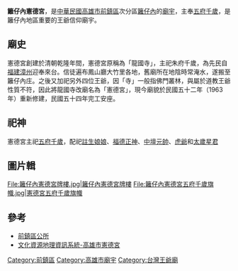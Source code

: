 {{東亞廟宇
| name =籬仔內憲德宮
| img =File:籬仔內憲德宮.jpg
| img_capt = 
| image_width =250px
| location = {{ROC-TW}}[[高雄市|高雄市]][[前鎮區|前鎮區]]籬仔內路76號
| god = [[五府千歲|五府千歲]]
| type = 
| struct = 
| open_year =[[清|清]][[乾隆|乾隆]]年間創建
| cere_date =
|}}

'''籬仔內憲德宮'''，是[[中華民國|中華民國]][[高雄市|高雄市]][[前鎮區|前鎮區]]次分區[[籬仔內|籬仔內]]的[[廟宇|廟宇]]，主奉[[五府千歲|五府千歲]]，是籬仔內地區重要的王爺信仰廟宇。

==廟史==
憲德宮創建於清朝乾隆年間，憲德宮原稱為「龍國寺」，主祀朱府千歲，為先民自[[福建|福建]][[漳州府|漳州]]迎奉來台。信徒遍布鳳山廳大竹里各地，舊廟所在地陰時常淹水，遂搬至籬仔內庄。之後又加祀另外四位王爺，因「寺」一般指佛門叢林，與屬於道教王爺性質不符，因此將龍國寺改廟名為「憲德宮」，現今廟貌於民國五十二年（1963年）重新修建，民國五十四年完工安座。

==祀神==
憲德宮主祀[[五府千歲|五府千歲]]，配祀[[註生娘娘|註生娘娘]]、[[福德正神|福德正神]]、[[中壇元帥|中壇元帥]]、[[虎爺|虎爺]]和[[太歲星君|太歲星君]]

==圖片輯==
<gallery mode="nolines" widths="150">
File:籬仔內憲德宮牌樓.jpg|籬仔內憲德宮牌樓
File:籬仔內憲德宮五府千歲旗幟.jpg|憲德宮五府千歲旗幟
</gallery>


== 參考 ==
*[https://kccdo.kcg.gov.tw/cp.aspx?n=22D584163A8984F6 前鎮區公所]
*[http://crgis.rchss.sinica.edu.tw/temples/KaohsiungCity/qianzhen/64009046-XDG 文化資源地理資訊系統-高雄市憲德宮]

[[Category:前鎮區|Category:前鎮區]]
[[Category:高雄市廟宇|Category:高雄市廟宇]]
[[Category:台灣王爺廟|Category:台灣王爺廟]]